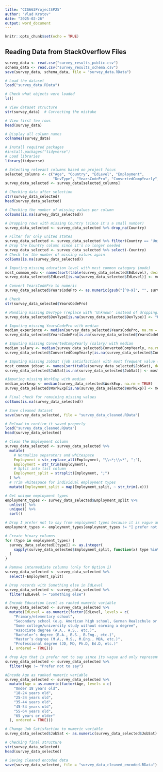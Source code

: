 ```yaml
---
title: "CIS663ProjectSP25"
author: "Vlad Krotov"
date: "2025-02-26"
output: word_document
---
```


```r
knitr::opts_chunk$set(echo = TRUE)
```

## Reading Data from StackOverflow Files


```r
survey_data <- read.csv("survey_results_public.csv")
schema_data <- read.csv("survey_results_schema.csv")
save(survey_data, schema_data, file = "survey_data.RData")


```


```r
# Load the dataset
load("survey_data.RData")

# Check what objects were loaded
ls()

# View dataset structure
str(survey_data)  # Correcting the mistake

# View first few rows
head(survey_data)

```
```r
# Display all column names
colnames(survey_data)
```

```r
# Install required packages
#install.packages("tidyverse") 
# Load libraries
library(tidyverse)

```

```r
# Selecting relevant columns based on project focus
selected_columns <- c("Age", "Country", "EdLevel", "Employment", 
                      "DevType", "YearsCodePro", "ConvertedCompYearly", "JobSat","WorkExp")
survey_data_selected <- survey_data[selected_columns]

```



```r
# Checking data after selection
str(survey_data_selected)
head(survey_data_selected)
```


```r
# Checking the number of missing values per column
colSums(is.na(survey_data_selected))
```

```r
# Dropping rows with missing Country (since it's a small number)
survey_data_selected <- survey_data_selected %>% drop_na(Country)

```

```r
# Filter for only united states
survey_data_selected <- survey_data_selected %>% filter(Country == "United States of America")
# Drop the Country column since it's no longer needed
survey_data_selected <- survey_data_selected %>% select(-Country)
# Check for the number of missing values again
colSums(is.na(survey_data_selected))
```

```r
# Imputing missing education level with most common category (mode)
most_common_edu <- names(sort(table(survey_data_selected$EdLevel), decreasing = TRUE))[1]
survey_data_selected$EdLevel[is.na(survey_data_selected$EdLevel)] <- most_common_edu

```

```r
# Convert YearsCodePro to numeric
survey_data_selected$YearsCodePro <- as.numeric(gsub("[^0-9]", "", survey_data_selected$YearsCodePro))

# Check
str(survey_data_selected$YearsCodePro)
```


```r
# Handling missing DevType (replace with 'Unknown' instead of dropping)
survey_data_selected$DevType[is.na(survey_data_selected$DevType)] <- "Unknown"

# Imputing missing YearsCodePro with median
median_experience <- median(survey_data_selected$YearsCodePro, na.rm = TRUE)
survey_data_selected$YearsCodePro[is.na(survey_data_selected$YearsCodePro)] <- median_experience

```


```r
# Imputing missing ConvertedCompYearly (salary) with median
median_salary <- median(survey_data_selected$ConvertedCompYearly, na.rm = TRUE)
survey_data_selected$ConvertedCompYearly[is.na(survey_data_selected$ConvertedCompYearly)] <- median_salary

# Imputing missing JobSat (job satisfaction) with most frequent value (mode)
most_common_jobsat <- names(sort(table(survey_data_selected$JobSat), decreasing = TRUE))[1]
survey_data_selected$JobSat[is.na(survey_data_selected$JobSat)] <- most_common_jobsat

#Imputing missing WorkExp with median
median_workexp <- median(survey_data_selected$WorkExp, na.rm = TRUE)
survey_data_selected$WorkExp[is.na(survey_data_selected$WorkExp)] <- median_workexp

# Final check for remaining missing values
colSums(is.na(survey_data_selected))

```

```r
# Save cleaned dataset
save(survey_data_selected, file = "survey_data_cleaned.RData")
```

```r
# Reload to confirm it saved properly
load("survey_data_cleaned.RData")
head(survey_data_selected)
```

```r
# Clean the Employment column
survey_data_selected <- survey_data_selected %>%
  mutate(
    # Normalize separators and whitespace
    Employment = str_replace_all(Employment, "\\s*;\\s*", ";"),
    Employment = str_trim(Employment),
    # Split into list column
    Employment_split = strsplit(Employment, ";")
  ) %>%
  # Trim whitespace for individual employment types
  mutate(Employment_split = map(Employment_split, ~ str_trim(.x)))

# Get unique employment types
employment_types <- survey_data_selected$Employment_split %>%
  unlist() %>%
  unique() %>%
  sort()

# Drop I prefer not to say from employment types because it is vague and only represents small portion of data
employment_types <- employment_types[employment_types != "I prefer not to say"]

# Create binary columns
for (type in employment_types) {
  survey_data_selected[[type]] <- as.integer(
    sapply(survey_data_selected$Employment_split, function(x) type %in% x)
  )
}

# Remove intermediate columns (only for Option 2)
survey_data_selected <- survey_data_selected %>%
  select(-Employment_split)
```


```r
# Drop records with Something else in EdLevel
survey_data_selected <- survey_data_selected %>%
  filter(EdLevel != "Something else")

# Encode Education Level as ranked numeric variable
survey_data_selected <- survey_data_selected %>%
  mutate(EdLevel = as.numeric(factor(EdLevel, levels = c(
    "Primary/elementary school",
    "Secondary school (e.g. American high school, German Realschule or Gymnasium, etc.)",
    "Some college/university study without earning a degree",
    "Associate degree (A.A., A.S., etc.)",
    "Bachelor’s degree (B.A., B.S., B.Eng., etc.)",
    "Master’s degree (M.A., M.S., M.Eng., MBA, etc.)",
    "Professional degree (JD, MD, Ph.D, Ed.D, etc.)"
  ), ordered = TRUE)))

```

```r
# drop Age that is prefer not to say since its vague and only represents small portion of data
survey_data_selected <- survey_data_selected %>%
  filter(Age != "Prefer not to say")

#Encode Age as ranked numeric variable
survey_data_selected <- survey_data_selected %>%
  mutate(Age = as.numeric(factor(Age, levels = c(
    "Under 18 years old",
    "18-24 years old",
    "25-34 years old",
    "35-44 years old",
    "45-54 years old",
    "55-64 years old",
    "65 years or older"
  ), ordered = TRUE)))


```

```r
# Change Job Satisfaction to numeric variable
survey_data_selected$JobSat <- as.numeric(survey_data_selected$JobSat)
```

```r
# Checking final structure
str(survey_data_selected)
head(survey_data_selected)

# Saving cleaned encoded data
save(survey_data_selected, file = "survey_data_cleaned_encoded.RData")
```


